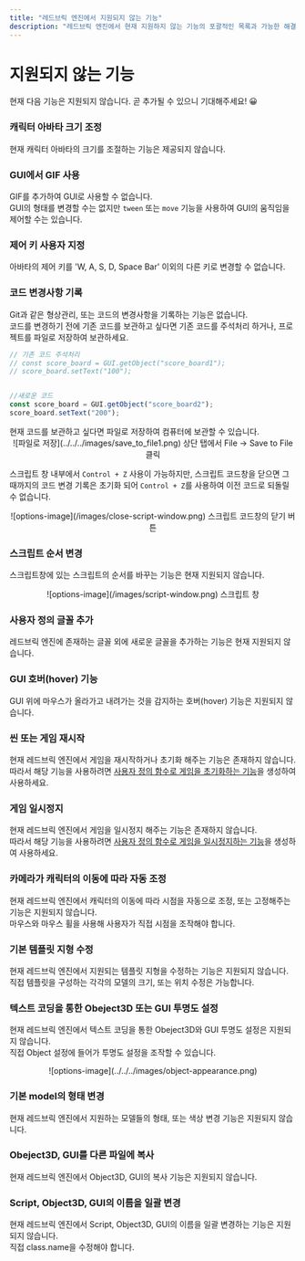```yaml
---
title: "레드브릭 엔진에서 지원되지 않는 기능"
description: "레드브릭 엔진에서 현재 지원하지 않는 기능의 포괄적인 목록과 가능한 해결 방법입니다."
---
```


# 지원되지 않는 기능

현재 다음 기능은 지원되지 않습니다. 곧 추가될 수 있으니 기대해주세요! 😀

<Steps>

### 캐릭터 아바타 크기 조정

현재 캐릭터 아바타의 크기를 조절하는 기능은 제공되지 않습니다.

### GUI에서 GIF 사용

GIF를 추가하여 GUI로 사용할 수 없습니다.  
GUI의 형태를 변경할 수는 없지만 `tween` 또는 `move` 기능을 사용하여 GUI의 움직임을 제어할 수는 있습니다.

### 제어 키 사용자 지정

아바타의 제어 키를 'W, A, S, D, Space Bar' 이외의 다른 키로 변경할 수 없습니다.

### 코드 변경사항 기록

Git과 같은 형상관리, 또는 코드의 변경사항을 기록하는 기능은 없습니다.  
코드를 변경하기 전에 기존 코드를 보관하고 싶다면 기존 코드를 주석처리 하거나, 프로젝트를 파일로 저장하여 보관하세요.

```js showLineNumbers filename="기존 코드를 주석처리 하고 새로운 코드를 추가할 수 있습니다."
// 기존 코드 주석처리
// const score_board = GUI.getObject("score_board1");
// score_board.setText("100");


//새로운 코드
const score_board = GUI.getObject("score_board2");
score_board.setText("200");
```

<Callout type="info">
  현재 코드를 보관하고 싶다면 파일로 저장하여 컴퓨터에 보관할 수 있습니다.
  <br />
  <center>![파일로 저장](../../../images/save_to_file1.png) 상단 탭에서 File -> Save to File 클릭</center>
</Callout>

스크립트 창 내부에서 `Control + Z` 사용이 가능하지만, 스크립트 코드창을 닫으면 그때까지의 코드 변경 기록은 초기화 되어 `Control + Z`를 사용하여 이전 코드로 되돌릴 수 없습니다.  

<Callout type="info">
  <center>![options-image](/images/close-script-window.png) 스크립트 코드창의 닫기 버튼</center>
</Callout>

### 스크립트 순서 변경

스크립트창에 있는 스크립트의 순서를 바꾸는 기능은 현재 지원되지 않습니다. 

<Callout type="info">
  <center>![options-image](/images/script-window.png) 스크립트 창</center>
</Callout>

### 사용자 정의 글꼴 추가

레드브릭 엔진에 존재하는 글꼴 외에 새로운 글꼴을 추가하는 기능은 현재 지원되지 않습니다.

### GUI 호버(hover) 기능

GUI 위에 마우스가 올라가고 내려가는 것을 감지하는 호버(hover) 기능은 지원되지 않습니다.

### 씬 또는 게임 재시작

현재 레드브릭 엔진에서 게임을 재시작하거나 초기화 해주는 기능은 존재하지 않습니다.  
따라서 해당 기능을 사용하려면 [사용자 정의 함수로 게임을 초기화하는 기능](../snippet/game-flow/reset-game.mdx)을 생성하여 사용하세요.

### 게임 일시정지

현재 레드브릭 엔진에서 게임을 일시정지 해주는 기능은 존재하지 않습니다.  
따라서 해당 기능을 사용하려면 [사용자 정의 함수로 게임을 일시정지하는 기능](../snippet/game-flow/pause-game.mdx)을 생성하여 사용하세요.

### 카메라가 캐릭터의 이동에 따라 자동 조정

현재 레드브릭 엔진에서 캐릭터의 이동에 따라 시점을 자동으로 조정, 또는 고정해주는 기능은 지원되지 않습니다.  
마우스와 마우스 휠을 사용해 사용자가 직접 시점을 조작해야 합니다.

### 기본 템플릿 지형 수정

현재 레드브릭 엔진에서 지원되는 템플릿 지형을 수정하는 기능은 지원되지 않습니다.  
직접 템플릿을 구성하는 각각의 모델의 크기, 또는 위치 수정은 가능합니다.

### 텍스트 코딩을 통한 Obeject3D 또는 GUI 투명도 설정

현재 레드브릭 엔진에서 텍스트 코딩을 통한 Obeject3D와 GUI 투명도 설정은 지원되지 않습니다.  
직접 Object 설정에 들어가 투명도 설정을 조작할 수 있습니다.

<Callout type="info">
<center>![options-image](../../../images/object-appearance.png) </center>
</Callout>

### 기본 model의 형태 변경

현재 레드브릭 엔진에서 지원하는 모델들의 형태, 또는 색상 변경 기능은 지원되지 않습니다.

### Obeject3D, GUI를 다른 파일에 복사 

현재 레드브릭 엔진에서 Object3D, GUI의 복사 기능은 지원되지 않습니다.

### Script, Object3D, GUI의 이름을 일괄 변경

현재 레드브릭 엔진에서 Script, Object3D, GUI의 이름을 일괄 변경하는 기능은 지원되지 않습니다.  
직접 class.name을 수정해야 합니다.

</Steps>
